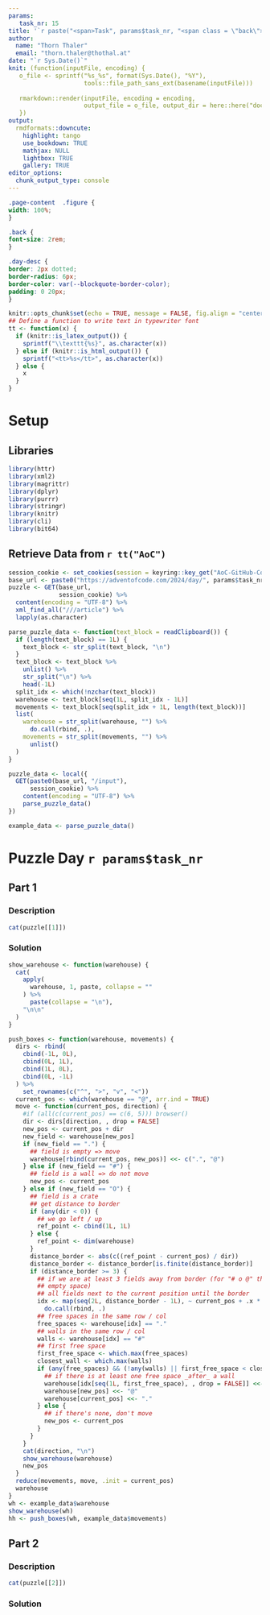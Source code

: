 ```yaml
---
params:
   task_nr: 15
title: '`r paste("<span>Task", params$task_nr, "<span class = \"back\"><a href = \"index.html\">", fontawesome::fa("home"), "</a></span></span>")`'
author: 
  name: "Thorn Thaler"
  email: "thorn.thaler@thothal.at"
date: "`r Sys.Date()`"
knit: (function(inputFile, encoding) {
   o_file <- sprintf("%s_%s", format(Sys.Date(), "%Y"), 
                     tools::file_path_sans_ext(basename(inputFile)))
                     
   rmarkdown::render(inputFile, encoding = encoding, 
                     output_file = o_file, output_dir = here::here("docs"))
   })
output: 
  rmdformats::downcute:
    highlight: tango
    use_bookdown: TRUE
    mathjax: NULL
    lightbox: TRUE
    gallery: TRUE
editor_options: 
  chunk_output_type: console
---
```


```css
.page-content  .figure {
width: 100%;
}

.back {
font-size: 2rem;
}

.day-desc {
border: 2px dotted;
border-radius: 6px;
border-color: var(--blockquote-border-color);
padding: 0 20px;
}
```


```r
knitr::opts_chunk$set(echo = TRUE, message = FALSE, fig.align = "center")
## Define a function to write text in typewriter font
tt <- function(x) {
  if (knitr::is_latex_output()) {
    sprintf("\\texttt{%s}", as.character(x))
  } else if (knitr::is_html_output()) {
    sprintf("<tt>%s</tt>", as.character(x))
  } else {
    x
  }
}
```

# Setup

## Libraries

```r
library(httr)
library(xml2)
library(magrittr)
library(dplyr)
library(purrr)
library(stringr)
library(knitr)
library(cli)
library(bit64)
```

## Retrieve Data from `r tt("AoC")`


```r
session_cookie <- set_cookies(session = keyring::key_get("AoC-GitHub-Cookie"))
base_url <- paste0("https://adventofcode.com/2024/day/", params$task_nr)
puzzle <- GET(base_url,
              session_cookie) %>% 
  content(encoding = "UTF-8") %>% 
  xml_find_all("///article") %>% 
  lapply(as.character)

parse_puzzle_data <- function(text_block = readClipboard()) {
  if (length(text_block) == 1L) {
    text_block <- str_split(text_block, "\n")
  }
  text_block <- text_block %>% 
    unlist() %>% 
    str_split("\n") %>% 
    head(-1L)
  split_idx <- which(!nzchar(text_block))
  warehouse <- text_block[seq(1L, split_idx - 1L)]
  movements <- text_block[seq(split_idx + 1L, length(text_block))]
  list(
    warehouse = str_split(warehouse, "") %>% 
      do.call(rbind, .),
    movements = str_split(movements, "") %>% 
      unlist()
  )
}

puzzle_data <- local({
  GET(paste0(base_url, "/input"),
      session_cookie) %>% 
    content(encoding = "UTF-8") %>% 
    parse_puzzle_data()
})
```

```r
example_data <- parse_puzzle_data()
```

# Puzzle Day `r params$task_nr`

## Part 1

### Description

```r
cat(puzzle[[1]])
```

### Solution

```r
show_warehouse <- function(warehouse) {
  cat(
    apply(
      warehouse, 1, paste, collapse = ""
    ) %>% 
      paste(collapse = "\n"),
    "\n\n"
  )
}

push_boxes <- function(warehouse, movements) {
  dirs <- rbind(
    cbind(-1L, 0L),
    cbind(0L, 1L),
    cbind(1L, 0L),
    cbind(0L, -1L)
  ) %>% 
    set_rownames(c("^", ">", "v", "<"))
  current_pos <- which(warehouse == "@", arr.ind = TRUE)
  move <- function(current_pos, direction) {
    #if (all(c(current_pos) == c(6, 5))) browser()
    dir <- dirs[direction, , drop = FALSE]
    new_pos <- current_pos + dir
    new_field <- warehouse[new_pos]
    if (new_field == ".") {
      ## field is empty => move
      warehouse[rbind(current_pos, new_pos)] <<- c(".", "@")
    } else if (new_field == "#") {
      ## field is a wall => do not move
      new_pos <- current_pos
    } else if (new_field == "O") {
      ## field is a crate
      ## get distance to border
      if (any(dir < 0)) {
        ## we go left / up
        ref_point <- cbind(1L, 1L)
      } else {
        ref_point <- dim(warehouse)
      }
      distance_border <- abs(c((ref_point - current_pos) / dir))
      distance_border <- distance_border[is.finite(distance_border)]
      if (distance_border >= 3) {
        ## if we are at least 3 fields away from border (for "# o @" there cannot be an
        ## empty space)
        ## all fields next to the current position until the border   
        idx <- map(seq(2L, distance_border - 1L), ~ current_pos + .x * dir) %>% 
          do.call(rbind, .)
        ## free spaces in the same row / col
        free_spaces <- warehouse[idx] == "."
        ## walls in the same row / col
        walls <- warehouse[idx] == "#"
        ## first free space
        first_free_space <- which.max(free_spaces)
        closest_wall <- which.max(walls)
        if (any(free_spaces) && (!any(walls) || first_free_space < closest_wall)) {
          ## if there is at least one free space _after_ a wall 
          warehouse[idx[seq(1L, first_free_space), , drop = FALSE]] <<- "O"
          warehouse[new_pos] <<- "@"
          warehouse[current_pos] <<- "."
        } else {
          ## if there's none, don't move
          new_pos <- current_pos
        }
      }
    }
    cat(direction, "\n")
    show_warehouse(warehouse)
    new_pos
  }
  reduce(movements, move, .init = current_pos)
  warehouse
}
wh <- example_data$warehouse
show_warehouse(wh)
hh <- push_boxes(wh, example_data$movements)
```


## Part 2

### Description

```r
cat(puzzle[[2]])
```

### Solution



```r
```

